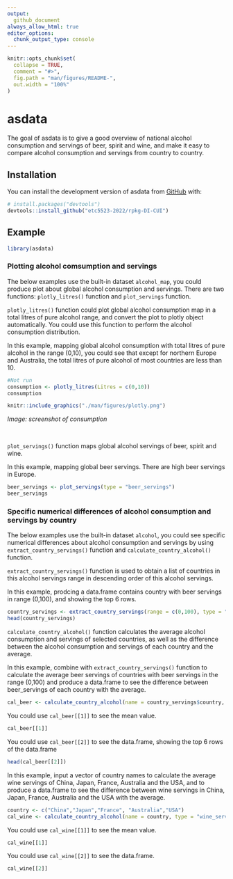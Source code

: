 ```yaml
---
output: 
  github_document
always_allow_html: true
editor_options: 
  chunk_output_type: console
---
```

<!-- README.md is generated from README.Rmd. Please edit that file -->

```r
knitr::opts_chunk$set(
  collapse = TRUE,
  comment = "#>",
  fig.path = "man/figures/README-",
  out.width = "100%"
)
```

# asdata

<!-- badges: start -->
<!-- badges: end -->

The goal of asdata is to give a good overview of national alcohol consumption and servings of beer, spirit and wine,  and make it easy to compare alcohol consumption and servings from country to country.

## Installation

You can install the development version of asdata from [GitHub](https://github.com/) with:

``` r
# install.packages("devtools")
devtools::install_github("etc5523-2022/rpkg-DI-CUI")
```

## Example


```r
library(asdata)
```

### Plotting alcohol comsumption and servings

The below examples use the built-in dataset `alcohol_map`, you could produce plot about global alcohol consumption and servings. There are two functions: `plotly_litres()` function and `plot_servings` function.

`plotly_litres()` function could plot global alcohol consumption map in a total litres of pure alcohol range, and convert the plot to plotly object automatically.  You could use this function to perform the alcohol consumption distribution.

In this example, mapping global alcohol consumption with total litres of pure alcohol in the range (0,10), you could see that except for northern Europe and Australia, the total litres of pure alcohol of most countries are less than 10.

```r
#Not run
consumption <- plotly_litres(Litres = c(0,10))
consumption
```
```r
knitr::include_graphics("./man/figures/plotly.png")
```
_Image: screenshot of consumption_

<br>

`plot_servings()` function maps global alcohol servings of beer, spirit and wine.

In this example, mapping global beer servings. There are high beer servings in Europe.

```r
beer_servings <- plot_servings(type = "beer_servings")
beer_servings
```




### Specific numerical differences of alcohol consumption and servings by country

The below examples use the built-in dataset `alcohol`, you could see specific numerical differences about alcohol consumption and servings by using `extract_country_servings()` function and `calculate_country_alcohol()` function.

`extract_country_servings()` function is used to obtain a list of countries in this alcohol servings range in descending order of this alcohol servings.

In this example, prodcing a data.frame contains country with beer servings in range (0,100), and showing the top 6 rows.

```r
country_servings <- extract_country_servings(range = c(0,100), type = "beer_servings")
head(country_servings)
```


`calculate_country_alcohol()` function calculates the average alcohol consumption and servings of selected countries, as well as the difference between the alcohol consumption and servings of each country and the average.

In this example, combine with `extract_country_servings()` function to calculate the average beer servings of countries with beer servings in the range (0,100) and produce a data.frame to see the difference between beer_servings of each country with the average.
```r
cal_beer <- calculate_country_alcohol(name = country_servings$country, type = "beer_servings")
```

You could use `cal_beer[[1]]` to see the mean value.
```r
cal_beer[[1]]
```

You could use `cal_beer[[2]]` to see the data.frame, showing the top 6 rows of the data.frame
```r
head(cal_beer[[2]])
```


In this example, input a vector of country names to calculate the average wine servings of China, Japan, France, Australia and the USA, and to produce a data.frame to see the difference between wine servings in China, Japan, France, Australia and the USA with the average.
```r
country <- c("China","Japan","France", "Australia","USA")
cal_wine <- calculate_country_alcohol(name = country, type = "wine_servings")
```

You could use `cal_wine[[1]]` to see the mean value.
```r
cal_wine[[1]]
```


You could use `cal_wine[[2]]` to see the data.frame.
```r
cal_wine[[2]]
```


